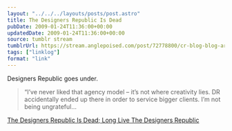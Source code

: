 ```yaml
---
layout: "../../../layouts/posts/post.astro"
title: The Designers Republic Is Dead
pubDate: 2009-01-24T11:36:00+00:00
updatedDate: 2009-01-24T11:36:00+00:00
source: tumblr stream
tumblrUrl: https://stream.anglepoised.com/post/72778800/cr-blog-blog-archive-the-designers-republic-is
tags: ["linklog"]
format: "link"
---
```


Designers Republic goes under.

> &ldquo;I&rsquo;ve never liked that agency model &#8211; it&rsquo;s not where creativity lies. DR accidentally ended up there in order to service bigger clients. I&rsquo;m not being ungrateful&hellip;

[The Designers Republic Is Dead; Long Live The Designers Republic][1]

[1]: http://www.creativereview.co.uk/crblog/the-designers-republic-is-dead-long-live-the-designers-republic/
